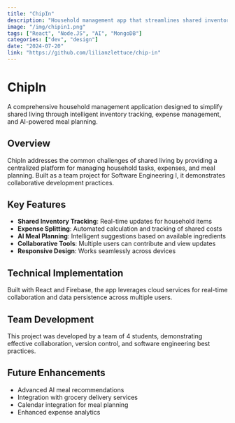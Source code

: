 ```yaml
---
title: "ChipIn"
description: "Household management app that streamlines shared inventory tracking, expense splitting, AI-optimized meal ideas, and other collaborative tools. Built with a group of 4 for Software Engineering I."
image: "/img/chipin1.png"
tags: ["React", "Node.JS", "AI", "MongoDB"]
categories: ["dev", "design"]
date: "2024-07-20"
link: "https://github.com/lilianzlettuce/chip-in"
---
```


# ChipIn

A comprehensive household management application designed to simplify shared living through intelligent inventory tracking, expense management, and AI-powered meal planning.

## Overview

ChipIn addresses the common challenges of shared living by providing a centralized platform for managing household tasks, expenses, and meal planning. Built as a team project for Software Engineering I, it demonstrates collaborative development practices.

## Key Features

- **Shared Inventory Tracking**: Real-time updates for household items
- **Expense Splitting**: Automated calculation and tracking of shared costs
- **AI Meal Planning**: Intelligent suggestions based on available ingredients
- **Collaborative Tools**: Multiple users can contribute and view updates
- **Responsive Design**: Works seamlessly across devices

## Technical Implementation

Built with React and Firebase, the app leverages cloud services for real-time collaboration and data persistence across multiple users.

## Team Development

This project was developed by a team of 4 students, demonstrating effective collaboration, version control, and software engineering best practices.

## Future Enhancements

- Advanced AI meal recommendations
- Integration with grocery delivery services
- Calendar integration for meal planning
- Enhanced expense analytics 